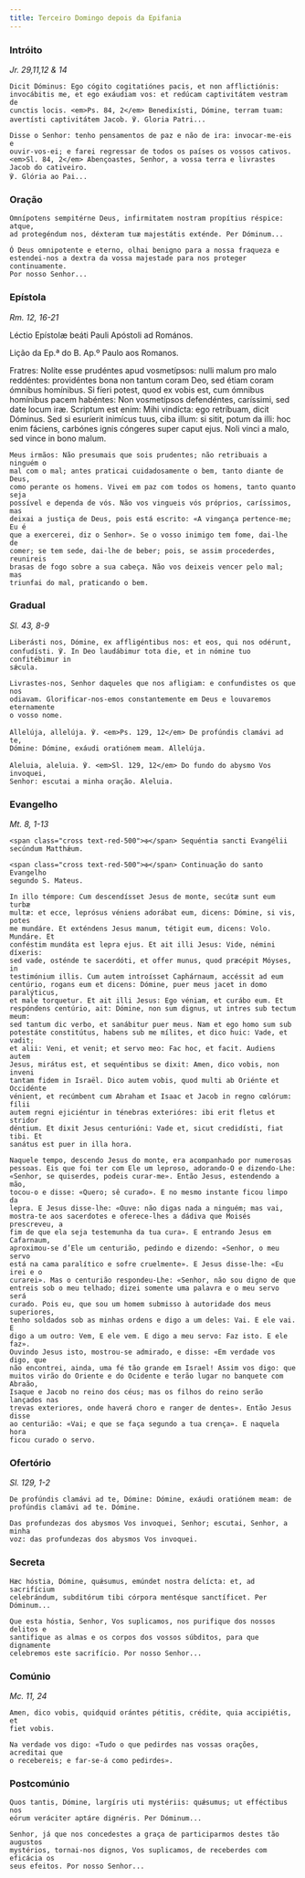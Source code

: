 ```yaml
---
title: Terceiro Domingo depois da Epifania
---
```


### Intróito

<em>Jr. 29,11,12 & 14</em>

<div class="side-by-side not-content">

    Dicit Dóminus: Ego cógito cogitatiónes pacis, et non afflictiónis:
    invocábitis me, et ego exáudiam vos: et redúcam captivitátem vestram de
    cunctis locis. <em>Ps. 84, 2</em> Benedixísti, Dómine, terram tuam:
    avertísti captivitátem Jacob. ℣. Gloria Patri...

    Disse o Senhor: tenho pensamentos de paz e não de ira: invocar-me-eis e
    ouvir-vos-ei; e farei regressar de todos os países os vossos cativos.
    <em>Sl. 84, 2</em> Abençoastes, Senhor, a vossa terra e livrastes Jacob do cativeiro.
    ℣. Glória ao Pai...

</div>

### Oração

<div class="side-by-side not-content">

    Omnípotens sempitérne Deus, infirmitatem nostram propítius réspice: atque,
    ad protegéndum nos, déxteram tuæ majestátis exténde. Per Dóminum...

    Ó Deus omnipotente e eterno, olhai benigno para a nossa fraqueza e
    estendei-nos a dextra da vossa majestade para nos proteger continuamente.
    Por nosso Senhor...

</div>

### Epístola

<em>Rm. 12, 16-21</em>

<div class="side-by-side not-content">

Léctio Epístolæ beáti Pauli Apóstoli ad Romános.

Lição da Ep.ª do B. Ap.º Paulo aos Romanos.

  <span>
    Fratres: Nolíte esse prudéntes apud vosmetípsos: nulli malum pro malo
    reddéntes: providéntes bona non tantum coram Deo, sed étiam coram ómnibus
    homínibus. Si fíeri potest, quod ex vobis est, cum ómnibus homínibus pacem
    habéntes: Non vosmetípsos defendéntes, caríssimi, sed date locum iræ.
    Scriptum est enim: Mihi vindícta: ego retríbuam, dicit Dóminus. Sed si
    esuríerit inimícus tuus, ciba illum: si sitit, potum da illi: hoc enim
    fáciens, carbónes ignis cóngeres super caput ejus. Noli vinci a malo, sed
    vince in bono malum.

    Meus irmãos: Não presumais que sois prudentes; não retribuais a ninguém o
    mal com o mal; antes praticai cuidadosamente o bem, tanto diante de Deus,
    como perante os homens. Vivei em paz com todos os homens, tanto quanto seja
    possível e dependa de vós. Não vos vingueis vós próprios, caríssimos, mas
    deixai a justiça de Deus, pois está escrito: «A vingança pertence-me; Eu é
    que a exercerei, diz o Senhor». Se o vosso inimigo tem fome, dai-lhe de
    comer; se tem sede, dai-lhe de beber; pois, se assim procederdes, reunireis
    brasas de fogo sobre a sua cabeça. Não vos deixeis vencer pelo mal; mas
    triunfai do mal, praticando o bem.

</div>

### Gradual

<em>Sl. 43, 8-9</em>

<div class="side-by-side not-content">

    Liberásti nos, Dómine, ex affligéntibus nos: et eos, qui nos odérunt,
    confudísti. ℣. In Deo laudábimur tota die, et in nómine tuo confitébimur in
    sǽcula.

    Livrastes-nos, Senhor daqueles que nos afligiam: e confundistes os que nos
    odiavam. Glorificar-nos-emos constantemente em Deus e louvaremos eternamente
    o vosso nome.

    Allelúja, allelúja. ℣. <em>Ps. 129, 12</em> De profúndis clamávi ad te,
    Dómine: Dómine, exáudi oratiónem meam. Allelúja.

    Aleluia, aleluia. ℣. <em>Sl. 129, 12</em> Do fundo do abysmo Vos invoquei,
    Senhor: escutai a minha oração. Aleluia.

</div>

### Evangelho

<em>Mt. 8, 1-13</em>

<div class="side-by-side not-content">

    <span class="cross text-red-500">✠</span> Sequéntia sancti Evangélii
    secúndum Matthǽum.

    <span class="cross text-red-500">✠</span> Continuação do santo Evangelho
    segundo S. Mateus.

    In illo témpore: Cum descendísset Jesus de monte, secútæ sunt eum turbæ
    multæ: et ecce, leprósus véniens adorábat eum, dicens: Dómine, si vis, potes
    me mundáre. Et exténdens Jesus manum, tétigit eum, dicens: Volo. Mundáre. Et
    conféstim mundáta est lepra ejus. Et ait illi Jesus: Vide, némini díxeris:
    sed vade, osténde te sacerdóti, et offer munus, quod præcépit Móyses, in
    testimónium illis. Cum autem introísset Caphárnaum, accéssit ad eum
    centúrio, rogans eum et dicens: Dómine, puer meus jacet in domo paralýticus,
    et male torquetur. Et ait illi Jesus: Ego véniam, et curábo eum. Et
    respóndens centúrio, ait: Dómine, non sum dignus, ut intres sub tectum meum:
    sed tantum dic verbo, et sanábitur puer meus. Nam et ego homo sum sub
    potestáte constitútus, habens sub me mílites, et dico huic: Vade, et vadit;
    et alii: Veni, et venit; et servo meo: Fac hoc, et facit. Audiens autem
    Jesus, mirátus est, et sequéntibus se dixit: Amen, dico vobis, non inveni
    tantam fidem in Israël. Dico autem vobis, quod multi ab Oriénte et Occidénte
    vénient, et recúmbent cum Abraham et Isaac et Jacob in regno cœlórum: fílii
    autem regni ejiciéntur in ténebras exterióres: ibi erit fletus et stridor
    déntium. Et dixit Jesus centurióni: Vade et, sicut credidísti, fiat tibi. Et
    sanátus est puer in illa hora.

    Naquele tempo, descendo Jesus do monte, era acompanhado por numerosas
    pessoas. Eis que foi ter com Ele um leproso, adorando-O e dizendo-Lhe:
    «Senhor, se quiserdes, podeis curar-me». Então Jesus, estendendo a mão,
    tocou-o e disse: «Quero; sê curado». E no mesmo instante ficou limpo da
    lepra. E Jesus disse-lhe: «Ouve: não digas nada a ninguém; mas vai,
    mostra-te aos sacerdotes e oferece-lhes a dádiva que Moisés prescreveu, a
    fim de que ela seja testemunha da tua cura». E entrando Jesus em Cafarnaum,
    aproximou-se d’Ele um centurião, pedindo e dizendo: «Senhor, o meu servo
    está na cama paralítico e sofre cruelmente». E Jesus disse-lhe: «Eu irei e o
    curarei». Mas o centurião respondeu-Lhe: «Senhor, não sou digno de que
    entreis sob o meu telhado; dizei somente uma palavra e o meu servo será
    curado. Pois eu, que sou um homem submisso à autoridade dos meus superiores,
    tenho soldados sob as minhas ordens e digo a um deles: Vai. E ele vai. E
    digo a um outro: Vem, E ele vem. E digo a meu servo: Faz isto. E ele faz».
    Ouvindo Jesus isto, mostrou-se admirado, e disse: «Em verdade vos digo, que
    não encontrei, ainda, uma fé tão grande em Israel! Assim vos digo: que
    muitos virão do Oriente e do Ocidente e terão lugar no banquete com Abraão,
    Isaque e Jacob no reino dos céus; mas os filhos do reino serão lançados nas
    trevas exteriores, onde haverá choro e ranger de dentes». Então Jesus disse
    ao centurião: «Vai; e que se faça segundo a tua crença». E naquela hora
    ficou curado o servo.

</div>

### Ofertório

<em>Sl. 129, 1-2</em>

<div class="side-by-side not-content">

    De profúndis clamávi ad te, Dómine: Dómine, exáudi oratiónem meam: de
    profúndis clamávi ad te. Dómine.

    Das profundezas dos abysmos Vos invoquei, Senhor; escutai, Senhor, a minha
    voz: das profundezas dos abysmos Vos invoquei.

</div>

### Secreta

<div class="side-by-side not-content">

    Hæc hóstia, Dómine, quǽsumus, emúndet nostra delícta: et, ad sacrifícium
    celebrándum, subditórum tibi córpora mentésque sanctíficet. Per Dóminum...

    Que esta hóstia, Senhor, Vos suplicamos, nos purifique dos nossos delitos e
    santifique as almas e os corpos dos vossos súbditos, para que dignamente
    celebremos este sacrifício. Por nosso Senhor...

</div>

### Comúnio

<em>Mc. 11, 24</em>

<div class="side-by-side not-content">

    Amen, dico vobis, quidquid orántes pétitis, crédite, quia accipiétis, et
    fiet vobis.

    Na verdade vos digo: «Tudo o que pedirdes nas vossas orações, acreditai que
    o recebereis; e far-se-á como pedirdes».

</div>

### Postcomúnio

<div class="side-by-side not-content">

    Quos tantis, Dómine, largíris uti mystériis: quǽsumus; ut efféctibus nos
    eórum veráciter aptáre dignéris. Per Dóminum...

    Senhor, já que nos concedestes a graça de participarmos destes tão augustos
    mystérios, tornai-nos dignos, Vos suplicamos, de receberdes com eficácia os
    seus efeitos. Por nosso Senhor...

</div>
